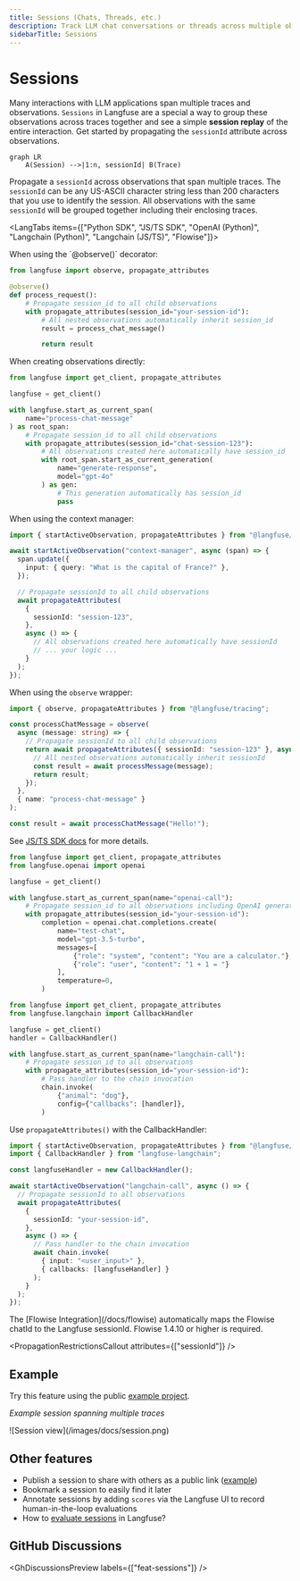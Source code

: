 ```yaml
---
title: Sessions (Chats, Threads, etc.)
description: Track LLM chat conversations or threads across multiple observations and traces into a single session. Replay the entire interaction to debug or analyze the conversation.
sidebarTitle: Sessions
---
```



# Sessions

Many interactions with LLM applications span multiple traces and observations. `Sessions` in Langfuse are a special a way to group these observations across traces together and see a simple **session replay** of the entire interaction. Get started by propagating the `sessionId` attribute across observations.

```mermaid
graph LR
    A(Session) -->|1:n, sessionId| B(Trace)
```

Propagate a `sessionId` across observations that span multiple traces. The `sessionId` can be any US-ASCII character string less than 200 characters that you use to identify the session. All observations with the same `sessionId` will be grouped together including their enclosing traces.

<LangTabs items={["Python SDK", "JS/TS SDK", "OpenAI (Python)", "Langchain (Python)", "Langchain (JS/TS)", "Flowise"]}>

<Tab title="Python SDK (v3)">
When using the `@observe()` decorator:

```python /propagate_attributes(session_id="your-session-id")/
from langfuse import observe, propagate_attributes

@observe()
def process_request():
    # Propagate session_id to all child observations
    with propagate_attributes(session_id="your-session-id"):
        # All nested observations automatically inherit session_id
        result = process_chat_message()

        return result
```

When creating observations directly:

```python /propagate_attributes(session_id="chat-session-123")/
from langfuse import get_client, propagate_attributes

langfuse = get_client()

with langfuse.start_as_current_span(
    name="process-chat-message"
) as root_span:
    # Propagate session_id to all child observations
    with propagate_attributes(session_id="chat-session-123"):
        # All observations created here automatically have session_id
        with root_span.start_as_current_generation(
            name="generate-response",
            model="gpt-4o"
        ) as gen:
            # This generation automatically has session_id
            pass
```

</Tab>
<Tab title="JS/TS SDK">

When using the context manager:

```ts /propagateAttributes/
import { startActiveObservation, propagateAttributes } from "@langfuse/tracing";

await startActiveObservation("context-manager", async (span) => {
  span.update({
    input: { query: "What is the capital of France?" },
  });

  // Propagate sessionId to all child observations
  await propagateAttributes(
    {
      sessionId: "session-123",
    },
    async () => {
      // All observations created here automatically have sessionId
      // ... your logic ...
    }
  );
});
```

When using the `observe` wrapper:

```ts /propagateAttributes/
import { observe, propagateAttributes } from "@langfuse/tracing";

const processChatMessage = observe(
  async (message: string) => {
    // Propagate sessionId to all child observations
    return await propagateAttributes({ sessionId: "session-123" }, async () => {
      // All nested observations automatically inherit sessionId
      const result = await processMessage(message);
      return result;
    });
  },
  { name: "process-chat-message" }
);

const result = await processChatMessage("Hello!");
```

See [JS/TS SDK docs](/docs/sdk/typescript/guide) for more details.

</Tab>
<Tab>

```python /propagate_attributes(session_id="your-session-id")/
from langfuse import get_client, propagate_attributes
from langfuse.openai import openai

langfuse = get_client()

with langfuse.start_as_current_span(name="openai-call"):
    # Propagate session_id to all observations including OpenAI generation
    with propagate_attributes(session_id="your-session-id"):
        completion = openai.chat.completions.create(
            name="test-chat",
            model="gpt-3.5-turbo",
            messages=[
                {"role": "system", "content": "You are a calculator."},
                {"role": "user", "content": "1 + 1 = "}
            ],
            temperature=0,
        )
```

</Tab>
<Tab>

```python /propagate_attributes(session_id="your-session-id")/
from langfuse import get_client, propagate_attributes
from langfuse.langchain import CallbackHandler

langfuse = get_client()
handler = CallbackHandler()

with langfuse.start_as_current_span(name="langchain-call"):
    # Propagate session_id to all observations
    with propagate_attributes(session_id="your-session-id"):
        # Pass handler to the chain invocation
        chain.invoke(
            {"animal": "dog"},
            config={"callbacks": [handler]},
        )
```

</Tab>
<Tab title="Langchain (JS/TS)">

Use `propagateAttributes()` with the CallbackHandler:

```ts /propagateAttributes/
import { startActiveObservation, propagateAttributes } from "@langfuse/tracing";
import { CallbackHandler } from "langfuse-langchain";

const langfuseHandler = new CallbackHandler();

await startActiveObservation("langchain-call", async () => {
  // Propagate sessionId to all observations
  await propagateAttributes(
    {
      sessionId: "your-session-id",
    },
    async () => {
      // Pass handler to the chain invocation
      await chain.invoke(
        { input: "<user_input>" },
        { callbacks: [langfuseHandler] }
      );
    }
  );
});
```

</Tab>

<Tab title="Flowise">
The [Flowise Integration](/docs/flowise) automatically maps the Flowise chatId to the Langfuse sessionId. Flowise 1.4.10 or higher is required.

</Tab>

</LangTabs>

<PropagationRestrictionsCallout attributes={["sessionId"]} />

## Example

Try this feature using the public [example project](/docs/demo).

_Example session spanning multiple traces_

<Frame fullWidth>![Session view](/images/docs/session.png)</Frame>

## Other features

- Publish a session to share with others as a public link ([example](https://cloud.langfuse.com/project/clkpwwm0m000gmm094odg11gi/sessions/lf.docs.conversation.TL4KDlo))
- Bookmark a session to easily find it later
- Annotate sessions by adding `scores` via the Langfuse UI to record human-in-the-loop evaluations
- How to [evaluate sessions](/faq/all/evaluating-sessions-conversations) in Langfuse?

## GitHub Discussions


<GhDiscussionsPreview labels={["feat-sessions"]} />
